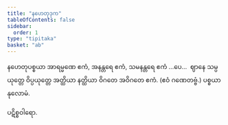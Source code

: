 ```yaml
---
title: "နဟေတုဒုက"
tableOfContents: false
sidebar:
  order: 1
type: "tipitaka"
basket: "ab"
---
```



<DynamicBreadcrumb />

<Division number="26">

<Paragraph number="2494">
နဟေတုပစ္စယာ အာရမ္မဏေ ဧကံ, အနန္တရေ ဧကံ, သမနန္တရေ ဧကံ …ပေ…  ဈာနေ သမ္ပယုတ္တေ ဝိပ္ပယုတ္တေ အတ္ထိယာ နတ္ထိယာ ဝိဂတေ အဝိဂတေ ဧကံ. (ဧဝံ ဂဏေတဗ္ဗံ.)

</Paragraph>
</Division>

<Paragraph number="2495" type="center">
ပစ္စယာနုလောမံ.

  
ပဋိစ္စဝါရော.
</Paragraph>